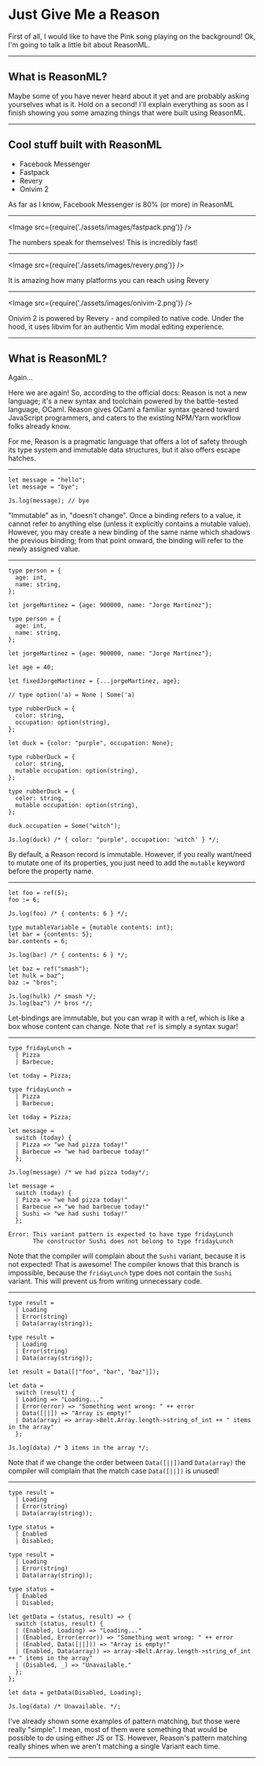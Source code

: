 


<Head>
  <title>Just Give Me a Reason</title>
  <meta name='twitter:card' content='summary_large_image' />
  <meta name='twitter:site' content='@ubmit' />
  <meta name='twitter:title' content='ReasonML' />
  <meta name='twitter:description' content='Just Give Me a Reason' />
</Head>

# Just Give Me a Reason

<Notes>

First of all, I would like to have the Pink song playing on the background!
Ok, I'm going to talk a little bit about ReasonML.

</Notes>

---

## What is ReasonML?

<Notes>

Maybe some of you have never heard about it yet and are probably asking yourselves what is it.
Hold on a second! I'll explain everything as soon as I finish showing you some amazing things that were built using ReasonML.

</Notes>

___

## Cool stuff built with ReasonML

<Steps>

- Facebook Messenger
- Fastpack
- Revery
- Onivim 2

</Steps>

<Notes>

As far as I know, Facebook Messenger is 80% (or more) in ReasonML

</Notes>

___

<Image src={require('./assets/images/fastpack.png')} />

<Notes>

The numbers speak for themselves! This is incredibly fast!

</Notes>

---

<Image src={require('./assets/images/revery.png')} />

<Notes>

It is amazing how many platforms you can reach using Revery

</Notes>

___

<Image src={require('./assets/images/onivim-2.png')} />

<Notes>

Onivim 2 is powered by Revery - and compiled to native code. Under the hood, it uses libvim for an authentic Vim modal editing experience.

</Notes>

___

## What is ReasonML?

Again...

<Notes>

Here we are again! So, according to the official docs:
Reason is not a new language; it's a new syntax and toolchain powered by the battle-tested language, OCaml.
Reason gives OCaml a familiar syntax geared toward JavaScript programmers, and caters to the existing NPM/Yarn workflow folks already know.

For me, Reason is a pragmatic language that offers a lot of safety through its type system and immutable data structures, but it also offers escape hatches.

</Notes>

___

<CodeSurfer>

```reason title="Immutable data structures"
let message = "hello";
let message = "bye";

Js.log(message); // bye
```

</CodeSurfer>

<Notes>

"Immutable" as in, "doesn't change". Once a binding refers to a value,
it cannot refer to anything else (unless it explicitly contains a mutable value).
However, you may create a new binding of the same name which shadows the previous binding;
from that point onward, the binding will refer to the newly assigned value.

</Notes>

___

<CodeSurfer>

```reason title="Immutable data structures"
type person = {
  age: int,
  name: string,
};

let jorgeMartinez = {age: 900000, name: "Jorge Martinez"};
```

```reason
type person = {
  age: int,
  name: string,
};

let jorgeMartinez = {age: 900000, name: "Jorge Martinez"};

let age = 40;

let fixedJorgeMartinez = {...jorgeMartinez, age};
```

```reason
// type option('a) = None | Some('a)

type rubberDuck = {
  color: string,
  occupation: option(string),
};

let duck = {color: "purple", occupation: None};
```

```reason 3
type rubberDuck = {
  color: string,
  mutable occupation: option(string),
};
```

```reason
type rubberDuck = {
  color: string,
  mutable occupation: option(string),
};

duck.occupation = Some("witch");

Js.log(duck) /* { color: "purple", occupation: 'witch' } */;
```

</CodeSurfer>

<Notes>

By default, a Reason record is immutable. However, if you really want/need to mutate one of its properties,
you just need to add the `mutable` keyword before the property name.

</Notes>

___

<CodeSurfer>

```reason title="Immutable data structures"
let foo = ref(5);
foo := 6;

Js.log(foo) /* { contents: 6 } */;
```

```reason
type mutableVariable = {mutable contents: int};
let bar = {contents: 5};
bar.contents = 6;

Js.log(bar) /* { contents: 6 } */;
```

```reason
let baz = ref("smash");
let hulk = baz^;
baz := "bros";

Js.log(hulk) /* smash */;
Js.log(baz^) /* bros */;
```

</CodeSurfer>

<Notes>

Let-bindings are immutable, but you can wrap it with a ref, which is like a box whose content can change.
Note that `ref` is simply a syntax sugar!

</Notes>

___

<CodeSurfer>

```reason title="Variant"
type fridayLunch =
  | Pizza
  | Barbecue;

let today = Pizza;
```

```reason
type fridayLunch =
  | Pizza
  | Barbecue;

let today = Pizza;

let message =
  switch (today) {
  | Pizza => "we had pizza today!"
  | Barbecue => "we had barbecue today!"
  };

Js.log(message) /* we had pizza today*/;
```

```reason
let message =
  switch (today) {
  | Pizza => "we had pizza today!"
  | Barbecue => "we had barbecue today!"
  | Sushi => "we had sushi today!"
  };

Error: This variant pattern is expected to have type fridayLunch
       The constructor Sushi does not belong to type fridayLunch
```

</CodeSurfer>

<Notes>

Note that the compiler will complain about the `Sushi` variant, because it is not expected!
That is awesome! The compiler knows that this branch is impossible, because the `fridayLunch` type
does not contain the `Sushi` variant. This will prevent us from writing unnecessary code.

</Notes>

___

<CodeSurfer>

```reason title="Variant"
type result =
  | Loading
  | Error(string)
  | Data(array(string));
```

```reason
type result =
  | Loading
  | Error(string)
  | Data(array(string));

let result = Data([|"foo", "bar", "baz"|]);

let data =
  switch (result) {
  | Loading => "Loading..."
  | Error(error) => "Something went wrong: " ++ error
  | Data([||]) => "Array is empty!"
  | Data(array) => array->Belt.Array.length->string_of_int ++ " items in the array"
  };

Js.log(data) /* 3 items in the array */;
```

</CodeSurfer>

<Notes>

Note that if we change the order between `Data([||])`and `Data(array)` the compiler will complain
that the match case `Data([||])` is unused!

</Notes>

___

<CodeSurfer>

```reason title="Pattern Matching"
type result =
  | Loading
  | Error(string)
  | Data(array(string));

type status =
  | Enabled
  | Disabled;
```

```reason
type result =
  | Loading
  | Error(string)
  | Data(array(string));

type status =
  | Enabled
  | Disabled;

let getData = (status, result) => {
  switch (status, result) {
  | (Enabled, Loading) => "Loading..."
  | (Enabled, Error(error)) => "Something went wrong: " ++ error
  | (Enabled, Data([||])) => "Array is empty!"
  | (Enabled, Data(array)) => array->Belt.Array.length->string_of_int ++ " items in the array"
  | (Disabled, _) => "Unavailable."
  };
};

let data = getData(Disabled, Loading);

Js.log(data) /* Unavailable. */;
```

</CodeSurfer>

<Notes>

I've already shown some examples of pattern matching, but those were really "simple". I mean,
most of them were something that would be possible to do using either JS or TS. However, Reason's
pattern matching really shines when we aren't matching a single Variant each time.

</Notes>

___

